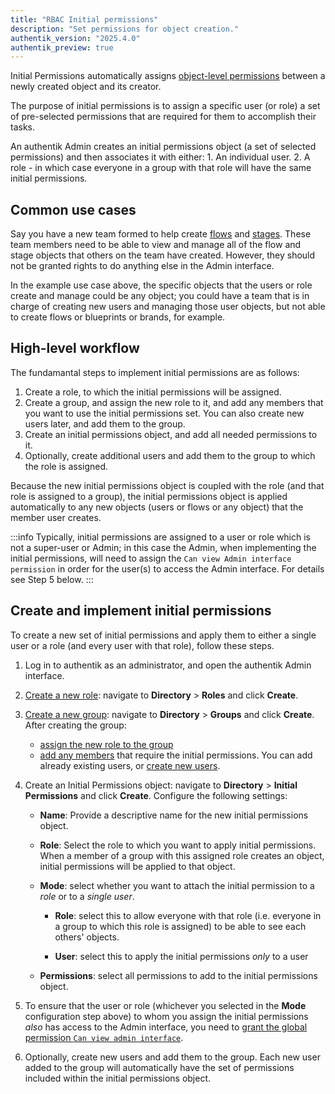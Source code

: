 ```yaml
---
title: "RBAC Initial permissions"
description: "Set permissions for object creation."
authentik_version: "2025.4.0"
authentik_preview: true
---
```


Initial Permissions automatically assigns [object-level permissions](./permissions.md#object-permissions) between a newly created object and its creator.

The purpose of initial permissions is to assign a specific user (or role) a set of pre-selected permissions that are required for them to accomplish their tasks.

An authentik Admin creates an initial permissions object (a set of selected permissions) and then associates it with either:
    1. An individual user.
    2. A role - in which case everyone in a group with that role will have the same initial permissions.

## Common use cases

Say you have a new team formed to help create [flows](../../add-secure-apps/flows-stages/flow/index.md) and [stages](../../add-secure-apps/flows-stages/stages/index.md). These team members need to be able to view and manage all of the flow and stage objects that others on the team have created. However, they should not be granted rights to do anything else in the Admin interface.

In the example use case above, the specific objects that the users or role create and manage could be any object; you could have a team that is in charge of creating new users and managing those user objects, but not able to create flows or blueprints or brands, for example.

## High-level workflow

The fundamantal steps to implement initial permissions are as follows:

1. Create a role, to which the initial permissions will be assigned.
2. Create a group, and assign the new role to it, and add any members that you want to use the initial permissions set. You can also create new users later, and add them to the group.
3. Create an initial permissions object, and add all needed permissions to it.
4. Optionally, create additional users and add them to the group to which the role is assigned.

Because the new initial permissions object is coupled with the role (and that role is assigned to a group), the initial permissions object is applied automatically to any new objects (users or flows or any object) that the member user creates.

:::info
Typically, initial permissions are assigned to a user or role which is not a super-user or Admin; in this case the Admin, when implementing the initial permissions, will need to assign the `Can view Admin interface permission` in order for the user(s) to access the Admin interface. For details see Step 5 below.
:::

## Create and implement initial permissions

To create a new set of initial permissions and apply them to either a single user or a role (and every user with that role), follow these steps.

1. Log in to authentik as an administrator, and open the authentik Admin interface.
2. [Create a new role](../roles/manage_roles.md): navigate to **Directory** > **Roles** and click **Create**.

3. [Create a new group](../groups/manage_groups.mdx): navigate to **Directory** > **Groups** and click **Create**. After creating the group:

    - [assign the new role to the group](../groups/manage_groups.mdx#assign-a-role-to-a-group)
    - [add any members](../user/user_basic_operations.md#add-a-user-to-a-group) that require the initial permissions. You can add already existing users, or [create new users](../user/user_basic_operations.md#create-a-user).

4. Create an Initial Permissions object: navigate to **Directory** > **Initial Permissions** and click **Create**. Configure the following settings:

    - **Name**: Provide a descriptive name for the new initial permissions object.

    - **Role**: Select the role to which you want to apply initial permissions. When a member of a group with this assigned role creates an object, initial permissions will be applied to that object.

    - **Mode**: select whether you want to attach the initial permission to a _role_ or to a _single user_.

        - **Role**: select this to allow everyone with that role (i.e. everyone in a group to which this role is assigned) to be able to see each others' objects.

        - **User**: select this to apply the initial permissions _only_ to a user

    - **Permissions**: select all permissions to add to the initial permissions object.

5. To ensure that the user or role (whichever you selected in the **Mode** configuration step above) to whom you assign the initial permissions _also_ has access to the Admin interface, you need to [grant the global permission `Can view admin interface`](./manage_permissions#assign-can-view-admin-interface-permissions).

6. Optionally, create new users and add them to the group. Each new user added to the group will automatically have the set of permissions included within the initial permissions object.
